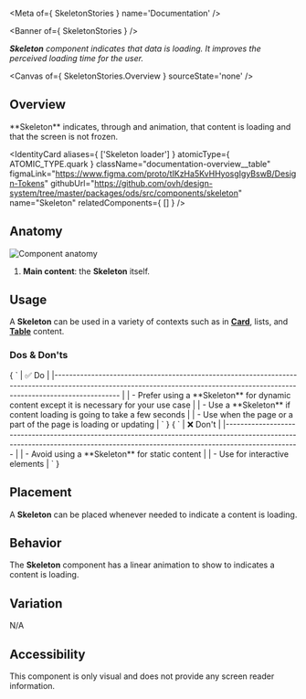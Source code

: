 
<Meta of={ SkeletonStories } name='Documentation' />

<Banner of={ SkeletonStories } />

_**Skeleton** component indicates that data is loading. It improves the perceived loading time for the user._

<Canvas of={ SkeletonStories.Overview } sourceState='none' />

## Overview

<div className="documentation-overview">
  <div>
    **Skeleton** indicates, through and animation, that content is loading and that the screen is not frozen.
  </div>

  <IdentityCard aliases={ ['Skeleton loader'] }
                atomicType={ ATOMIC_TYPE.quark }
                className="documentation-overview__table"
                figmaLink="https://www.figma.com/proto/tIKzHa5KvHHyosgIgyBswB/Design-Tokens"
                githubUrl="https://github.com/ovh/design-system/tree/master/packages/ods/src/components/skeleton"
                name="Skeleton"
                relatedComponents={ [] } />
</div>

## Anatomy

![Component anatomy](components/skeleton/anatomy.png "Component anatomy")

1. **Main content**: the **Skeleton** itself.

## Usage

A **Skeleton** can be used in a variety of contexts such as in [**Card**](?path=/docs/ods-components-card--documentation), lists, and [**Table**](?path=/docs/ods-components-table--documentation) content.

### Dos & Don'ts

<Markdown className="documentation-do-table">
  { `
| ✅ Do                                                                                                                                                                           |
|------------------------------------------------------------------------------------------------------------------------------------------------------------------------------ |
| - Prefer using a **Skeleton** for dynamic content except it is necessary for your use case                                                                                     |
| - Use a **Skeleton** if content loading is going to take a few seconds                                                                                                         |
| - Use when the page or a part of the page is loading or updating                                                                                                               |
` }
</Markdown>

<Markdown className="documentation-dont-table">
  { `
| ❌ Don't                                                                                                                                                                          |
|-------------------------------------------------------------------------------------------------------------------------------------------------------------------------------- |
| - Avoid using a **Skeleton** for static content                                                                                                                                  |
| - Use for interactive elements                                                                                                                                                   |
` }
</Markdown>

## Placement

A **Skeleton** can be placed whenever needed to indicate a content is loading.

## Behavior

The **Skeleton** component has a linear animation to show to indicates a content is loading.

## Variation

N/A

## Accessibility

This component is only visual and does not provide any screen reader information.
